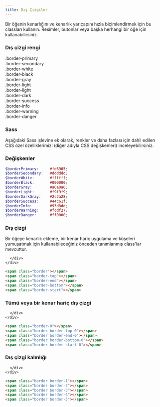 ```yaml
---
title: Dış Çizgiler
---
```

Bir öğenin kenarlığını ve kenarlık yarıçapını hızla biçimlendirmek için 
bu classları kullanın. Resimler, butonlar veya başka herhangi bir öğe için kullanabilirsiniz.

### Dış çizgi rengi
<div class="row">
  <div class="col-4 p-1 bg-white">
    <div class="p-1 border border-primary text-black">
      <span class="text-primary">.border-primary</span>
    </div>
  </div>
  <div class="col-4 p-1 bg-black">
    <div class="p-1 border border-secondary">
      <span class="text-secondary">.border-secondary</span>
    </div>
  </div>
  <div class="col-4 p-1 bg-dark">
    <div class="p-1 border border-white">
      <span class="text-white">.border-white</span>
    </div>
  </div>
  <div class="col-4 p-1 bg-white">
    <div class="p-1 border border-black">
      <span class="text-black">.border-black</span>
    </div>
  </div>
  <div class="col-4 p-1 bg-dark">
    <div class="p-1 border border-gray">
      <span class="text-gray">.border-gray</span>
    </div>
  </div>
  <div class="col-4 p-1 bg-black">
    <div class="p-1 border border-light">
      <span class="text-light">.border-light</span>
    </div>
  </div>
  <div class="col-4 p-1 bg-black">
    <div class="p-1 border border-light">
      <span class="text-light">.border-light</span>
    </div>
  </div>
  <div class="col-4 p-1 bg-white">
    <div class="p-1 border border-dark">
      <span class="text-dark">.border-dark</span>
    </div>
  </div>
  <div class="col-4 p-1 bg-white">
    <div class="p-1 border border-success">
      <span class="text-success">.border-success</span>
    </div>
  </div>
  <div class="col-4 p-1 bg-white">
    <div class="p-1 border border-info">
      <span class="text-info">.border-info</span>
    </div>
  </div>
  <div class="col-4 p-1 bg-white">
    <div class="p-1 border border-warning">
      <span class="text-warning">.border-warning</span>
    </div>
  </div>
  <div class="col-4 p-1 bg-white">
    <div class="p-1 border border-danger">
      <span class="text-danger">.border-danger</span>
    </div>
  </div>
</div>

### Sass
Aşağıdaki Sass işlevine ek olarak, 
renkler ve daha fazlası için dahil edilen CSS özel özelliklerimizi 
(diğer adıyla CSS değişkenleri) inceleyebilirsiniz.
### Değişkenler

```scss
$borderPrimary:     #fd6905;
$borderSecondary:   #dddddd;
$borderWhite:       #ffffff;
$borderBlack:       #000000;
$borderGray:        #a0a0a0;
$borderLight:       #f9f9f9;
$borderDarkGray:    #2c2a28;
$borderSuccess:     #44c61f;
$borderInfo:        #93d8dd;
$borderWarning:     #fcdf27;
$borderDanger:      #ff0000;
```


### Dış çizgi
Bir öğeye kenarlık ekleme, bir kenar hariç uygulama ve köşeleri yumuşatmak için kullanabileceğiniz
önceden tanımlanmış class'lar mevcuttur.

<div class="p-2 border mb-1 v5-example-border-utils">
    <div class="px-1">
      <div class="row">
        <div class="col-auto p-2">
          <div class="p-2 border border-dark bg-gray v5-example-border"></div>
        </div>
        <div class="col-auto p-2">
          <div class="p-2 border-top border-dark bg-gray v5-example-border"></div>
        </div>
        <div class="col-auto p-2">
          <div class="p-2 border-right border-dark bg-gray v5-example-border"></div>
        </div>
        <div class="col-auto p-2">
          <div class="p-2 border-bottom border-dark bg-gray v5-example-border"></div>
        </div>
        <div class="col-auto p-2">
          <div class="p-2 border-left border-dark bg-gray v5-example-border"></div>
        </div>
        
      </div>
    </div>
</div>

```html
<span class="border"></span>
<span class="border-top"></span>
<span class="border-end"></span>
<span class="border-bottom"></span>
<span class="border-start"></span>
```

### Tümü veya bir kenar hariç dış çizgi

<div class="p-2 border mb-1 v5-example-border-utils">
    <div class="px-1">
      <div class="row">
        <div class="col-auto p-2">
          <div class="p-2 border border-0 border-dark bg-gray v5-example-border"></div>
        </div>
        <div class="col-auto p-2">
          <div class="p-2 border border-top-0 border-dark bg-gray v5-example-border"></div>
        </div>
        <div class="col-auto p-2">
          <div class="p-2 border border-right-0 border-dark bg-gray v5-example-border"></div>
        </div>
        <div class="col-auto p-2">
          <div class="p-2 border border-bottom-0 border-dark bg-gray v5-example-border"></div>
        </div>
        <div class="col-auto p-2">
          <div class="p-2 border border-left-0 border-dark bg-gray v5-example-border"></div>
        </div>
        
      </div>
    </div>
</div>

```html
<span class="border-0"></span>
<span class="border border-top-0"></span>
<span class="border border-end-0"></span>
<span class="border border-bottom-0"></span>
<span class="border border-start-0"></span>
```

### Dış çizgi kalınlığı

<div class="p-2 border mb-1 v5-example-border-utils">
    <div class="px-1">
      <div class="row">
        <div class="col-auto p-2">
          <div class="p-2 border border-1 border-dark bg-gray v5-example-border"></div>
        </div>
        <div class="col-auto p-2">
          <div class="p-2 border border-2 border-dark bg-gray v5-example-border"></div>
        </div>
        <div class="col-auto p-2">
          <div class="p-2 border border-3 border-dark bg-gray v5-example-border"></div>
        </div>
        <div class="col-auto p-2">
          <div class="p-2 border border-4 border-dark bg-gray v5-example-border"></div>
        </div>
        <div class="col-auto p-2">
          <div class="p-2 border border-5 border-dark bg-gray v5-example-border"></div>
        </div>
        
      </div>
    </div>
</div>

```html
<span class="border border-1"></span>
<span class="border border-2"></span>
<span class="border border-3"></span>
<span class="border border-4"></span>
<span class="border border-5"></span>
```
